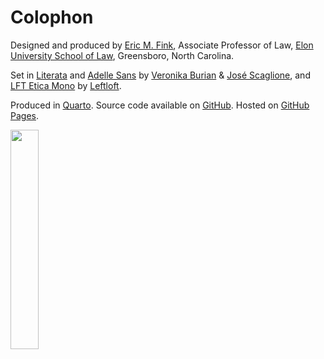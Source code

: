 # Colophon {.unlisted .unnumbered}

Designed and produced by [Eric M. Fink](https://www.emfink.net/ElonLaw/), Associate Professor of Law, [Elon University School of Law](https://www.elon.edu/u/law/), Greensboro, North Carolina. 

Set in [Literata](https://www.type-together.com/literata-font) and [Adelle Sans](https://www.type-together.com/adelle-sans-font) by [Veronika Burian](https://www.type-together.com/veronika-burian) & [José Scaglione](https://www.type-together.com/jose-scaglione), and [LFT Etica Mono](https://www.type-together.com/lft-etica-mono-font) by [Leftloft](https://www.type-together.com/leftloft).


Produced in [Quarto](https://quarto.org). Source code available on [GitHub](https://github.com/EricMFink/CivProBook). Hosted on [GitHub Pages](https://www.emfink.org/CivProBook).

![](../img/gutenberg_press.png){width=30% fig-align="center"}




